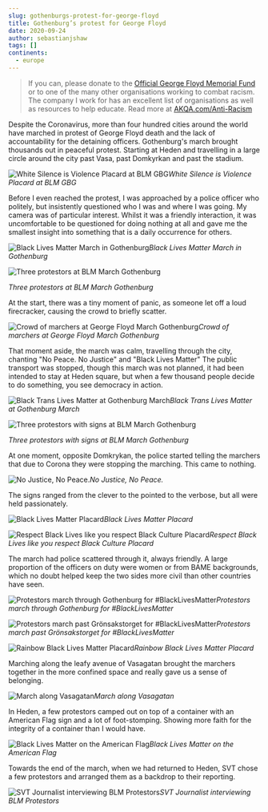 ```yaml
---
slug: gothenburgs-protest-for-george-floyd
title: Gothenburg’s protest for George Floyd
date: 2020-09-24
author: sebastianjshaw
tags: []
continents:
  - europe
---
```

> If you can, please donate to the [Official George Floyd Memorial Fund](https://www.gofundme.com/f/georgefloyd) or to one of the many other organisations working to combat racism. The company I work for has an excellent list of organisations as well as resources to help educate. Read more at [AKQA.com/Anti-Racism](https://www.akqa.com/anti-racism/)

Despite the Coronavirus, more than four hundred cities around the world have marched in protest of George Floyd death and the lack of accountability for the detaining officers. Gothenburg's march brought thousands out in peaceful protest. Starting at Heden and travelling in a large circle around the city past Vasa, past Domkyrkan and past the stadium.

![White Silence is Violence Placard at BLM GBG](https://static.fabrik.io/10ul/493313d747034c17.jpg?auto=format&lossless=1&w=2880&h=5120&fit=max&s=e44a5112fc96e68ba50f81372dded109)*White Silence is Violence Placard at BLM GBG*

Before I even reached the protest, I was approached by a police officer who politely, but insistently questioned who I was and where I was going. My camera was of particular interest. Whilst it was a friendly interaction, it was uncomfortable to be questioned for doing nothing at all and gave me the smallest insight into something that is a daily occurrence for others.

![Black Lives Matter March in Gothenburg](https://static.fabrik.io/10ul/c538716cfafd59fb.jpg?auto=format&lossless=1&w=2880&h=5120&fit=max&s=f7793d4473b5f80877353917abd220b9)*Black Lives Matter March in Gothenburg*

![Three protestors at BLM March Gothenburg](https://static.fabrik.io/10ul/6ad49c9454f34c89.jpg?auto=format&lossless=1&w=2880&h=5120&fit=max&s=60fd241f5c5768763db7448bcfcc9148)

*Three protestors at BLM March Gothenburg*

At the start, there was a tiny moment of panic, as someone let off a loud firecracker, causing the crowd to briefly scatter.

![Crowd of marchers at George Floyd March Gothenburg](https://static.fabrik.io/10ul/ea9003e531ef11ce.jpg?auto=format&lossless=1&w=2880&h=5120&fit=max&s=57161e116d37ee7082cc7f6261a8c5e7)*Crowd of marchers at George Floyd March Gothenburg*

That moment aside, the march was calm, travelling through the city, chanting "No Peace. No Justice" and "Black Lives Matter" The public transport was stopped, though this march was not planned, it had been intended to stay at Heden square, but when a few thousand people decide to do something, you see democracy in action.

![Black Trans Lives Matter at Gothenburg March](https://static.fabrik.io/10ul/b7c9ec00873dc59c.jpg?auto=format&lossless=1&w=2880&h=5120&fit=max&s=2dcd56789bebec6e7a23b6282cd0936a)*Black Trans Lives Matter at Gothenburg March*

![Three protestors with signs at BLM March Gothenburg](https://static.fabrik.io/10ul/18b5a3c4c5c92ced.jpg?auto=format&lossless=1&w=2880&h=5120&fit=max&s=eb46e7194dee8d1dc6d85dde286775b0)

*Three protestors with signs at BLM March Gothenburg*

At one moment, opposite Domkrykan, the police started telling the marchers that due to Corona they were stopping the marching. This came to nothing.

![No Justice, No Peace.](https://static.fabrik.io/10ul/d760c6dca0efb4f2.jpg?auto=format&lossless=1&w=2880&h=5120&fit=max&s=38da30f0d2b74c3beff02bdabcd8f61f)*No Justice, No Peace.*

The signs ranged from the clever to the pointed to the verbose, but all were held passionately.

![Black Lives Matter Placard](https://static.fabrik.io/10ul/8ec83d7bfa49f832.jpg?auto=format&lossless=1&w=2880&h=5120&fit=max&s=7bd89b89c88f50992fd1be69dbc09894)*Black Lives Matter Placard*

![Respect Black Lives like you respect Black Culture Placard](https://static.fabrik.io/10ul/70f8fd428dcd0c94.jpg?auto=format&lossless=1&w=2880&h=5120&fit=max&s=5357f76cf3de13f30c49bf27bd380b03)*Respect Black Lives like you respect Black Culture Placard*

The march had police scattered through it, always friendly. A large proportion of the officers on duty were women or from BAME backgrounds, which no doubt helped keep the two sides more civil than other countries have seen.

![Protestors march through Gothenburg for #BlackLivesMatter](https://static.fabrik.io/10ul/3b864a9b5a299df4.jpg?auto=format&lossless=1&w=2880&h=5120&fit=max&s=bf1c161c79799508cf2ea50cecde85bb)*Protestors march through Gothenburg for #BlackLivesMatter*

![Protestors march past Grönsakstorget for #BlackLivesMatter](https://static.fabrik.io/10ul/a2ee3f4a3dd01db7.jpg?auto=format&lossless=1&w=2880&h=5120&fit=max&s=e4f09edb2085cae6067bd27c935384be)*Protestors march past Grönsakstorget for #BlackLivesMatter*

![Rainbow Black Lives Matter Placard](https://static.fabrik.io/10ul/9b13c3e2f7b86b7c.jpg?auto=format&lossless=1&w=2880&h=5120&fit=max&s=c96054604f3df56836013183a75b693c)*Rainbow Black Lives Matter Placard*

Marching along the leafy avenue of Vasagatan brought the marchers together in the more confined space and really gave us a sense of belonging.

![March along Vasagatan](https://static.fabrik.io/10ul/761f7bef1be54a2a.jpg?auto=format&lossless=1&w=2880&h=5120&fit=max&s=04e95ed78803b0b10878da91ab694431)*March along Vasagatan*

In Heden, a few protestors camped out on top of a container with an American Flag sign and a lot of foot-stomping. Showing more faith for the integrity of a container than I would have.

![Black Lives Matter on the American Flag](https://static.fabrik.io/10ul/8f1c18d381a7e7e8.jpg?auto=format&lossless=1&w=2880&h=5120&fit=max&s=a7353008f357e2651f92061fde039ffd)*Black Lives Matter on the American Flag*

Towards the end of the march, when we had returned to Heden, SVT chose a few protestors and arranged them as a backdrop to their reporting.

![SVT Journalist interviewing BLM Protestors](https://static.fabrik.io/10ul/880fc36e0e5f28f2.jpg?auto=format&lossless=1&w=2880&h=5120&fit=max&s=d3326c9531aada7ba65c51e0ce99d0a1)*SVT Journalist interviewing BLM Protestors*